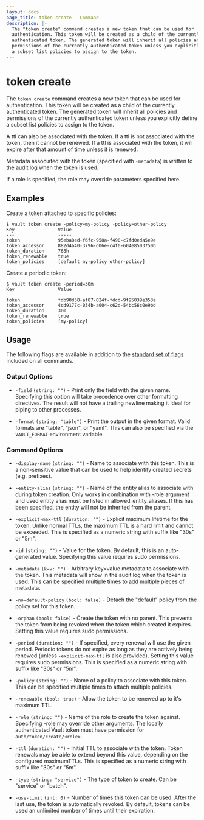 ```yaml
---
layout: docs
page_title: token create - Command
description: |-
  The "token create" command creates a new token that can be used for
  authentication. This token will be created as a child of the currently
  authenticated token. The generated token will inherit all policies and
  permissions of the currently authenticated token unless you explicitly define
  a subset list policies to assign to the token.
---
```


# token create

The `token create` command creates a new token that can be used for
authentication. This token will be created as a child of the currently
authenticated token. The generated token will inherit all policies and
permissions of the currently authenticated token unless you explicitly define a
subset list policies to assign to the token.

A ttl can also be associated with the token. If a ttl is not associated with the
token, then it cannot be renewed. If a ttl is associated with the token, it will
expire after that amount of time unless it is renewed.

Metadata associated with the token (specified with `-metadata`) is written to
the audit log when the token is used.

If a role is specified, the role may override parameters specified here.

## Examples

Create a token attached to specific policies:

```shell-session
$ vault token create -policy=my-policy -policy=other-policy
Key                Value
---                -----
token              95eba8ed-f6fc-958a-f490-c7fd0eda5e9e
token_accessor     882d4a40-3796-d06e-c4f0-604e8503750b
token_duration     768h
token_renewable    true
token_policies     [default my-policy other-policy]
```

Create a periodic token:

```shell-session
$ vault token create -period=30m
Key                Value
---                -----
token              fdb90d58-af87-024f-fdcd-9f95039e353a
token_accessor     4cd9177c-034b-a004-c62d-54bc56c0e9bd
token_duration     30m
token_renewable    true
token_policies     [my-policy]
```

## Usage

The following flags are available in addition to the [standard set of
flags](/docs/commands) included on all commands.

### Output Options

- `-field` `(string: "")` - Print only the field with the given name. Specifying
  this option will take precedence over other formatting directives. The result
  will not have a trailing newline making it ideal for piping to other processes.

- `-format` `(string: "table")` - Print the output in the given format. Valid
  formats are "table", "json", or "yaml". This can also be specified via the
  `VAULT_FORMAT` environment variable.

### Command Options

- `-display-name` `(string: "")` - Name to associate with this token. This is a
  non-sensitive value that can be used to help identify created secrets (e.g.
  prefixes).
  
- `-entity-alias`  `(string: "")` - Name of the entity alias to associate with 
  during token creation. Only works in combination with -role argument and used 
  entity alias must be listed in allowed_entity_aliases. If this has been 
  specified, the entity will not be inherited from the parent.

- `-explicit-max-ttl` `(duration: "")` - Explicit maximum lifetime for the
  token. Unlike normal TTLs, the maximum TTL is a hard limit and cannot be
  exceeded. This is specified as a numeric string with suffix like "30s" or
  "5m".

- `-id` `(string: "")` - Value for the token. By default, this is an
  auto-generated value. Specifying this value requires sudo permissions.

- `-metadata` `(k=v: "")` - Arbitrary key=value metadata to associate with the
  token. This metadata will show in the audit log when the token is used. This
  can be specified multiple times to add multiple pieces of metadata.

- `-no-default-policy` `(bool: false)` - Detach the "default" policy from the
  policy set for this token.

- `-orphan` `(bool: false)` - Create the token with no parent. This prevents the
  token from being revoked when the token which created it expires. Setting this
  value requires sudo permissions.

- `-period` `(duration: "")` - If specified, every renewal will use the given
  period. Periodic tokens do not expire as long as they are actively being
  renewed (unless `-explicit-max-ttl` is also provided). Setting this value
  requires sudo permissions. This is specified as a numeric string with suffix
  like "30s" or "5m".

- `-policy` `(string: "")` - Name of a policy to associate with this token. This
  can be specified multiple times to attach multiple policies.

- `-renewable` `(bool: true)` - Allow the token to be renewed up to it's maximum
  TTL.

- `-role` `(string: "")` - Name of the role to create the token against.
  Specifying -role may override other arguments. The locally authenticated Vault
  token must have permission for `auth/token/create/<role>`.

- `-ttl` `(duration: "")` - Initial TTL to associate with the token. Token
  renewals may be able to extend beyond this value, depending on the configured
  maximumTTLs. This is specified as a numeric string with suffix like "30s" or
  "5m".

- `-type` `(string: "service")` - The type of token to create. Can be "service" or "batch".

- `-use-limit` `(int: 0)` - Number of times this token can be used. After the
  last use, the token is automatically revoked. By default, tokens can be used
  an unlimited number of times until their expiration.
